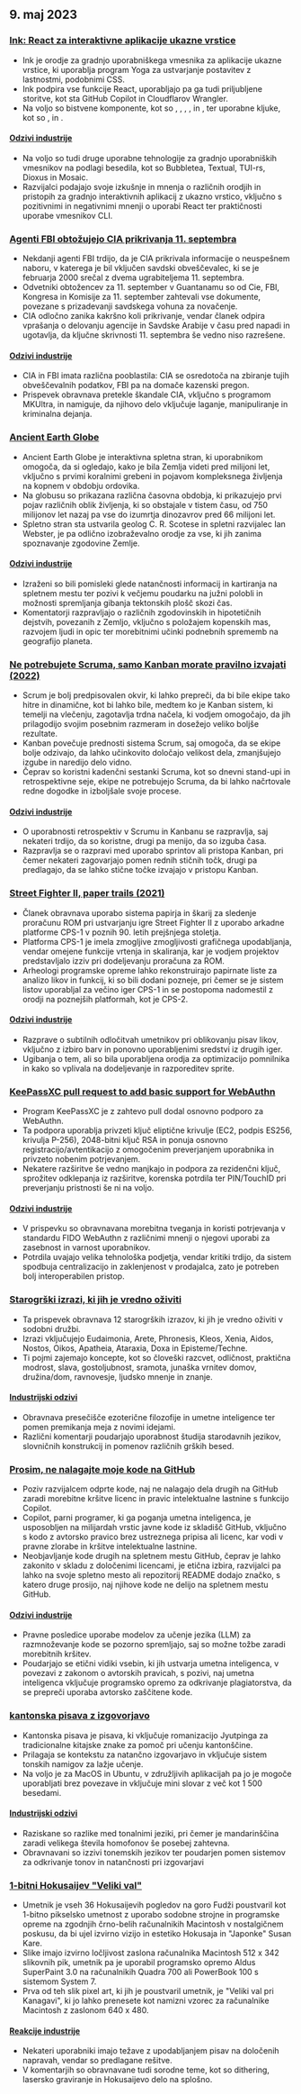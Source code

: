 

<CallToAction />

<Steps>

## 9. maj 2023

### [Ink: React za interaktivne aplikacije ukazne vrstice](https://github.com/vadimdemedes/ink)

- Ink je orodje za gradnjo uporabniškega vmesnika za aplikacije ukazne vrstice, ki uporablja program Yoga za ustvarjanje postavitev z lastnostmi, podobnimi CSS.
- Ink podpira vse funkcije React, uporabljajo pa ga tudi priljubljene storitve, kot sta GitHub Copilot in Cloudflarov Wrangler.
- Na voljo so bistvene komponente, kot so <Box>, <Text>, <Newline>, <Spacer>, <Static> in <Transform>, ter uporabne kljuke, kot so <useInput>, <useStdin> in <useFocus>.

#### [Odzivi industrije](http://news.ycombinator.com/item?id=35863837)

- Na voljo so tudi druge uporabne tehnologije za gradnjo uporabniških vmesnikov na podlagi besedila, kot so Bubbletea, Textual, TUI-rs, Dioxus in Mosaic.
- Razvijalci podajajo svoje izkušnje in mnenja o različnih orodjih in pristopih za gradnjo interaktivnih aplikacij z ukazno vrstico, vključno s pozitivnimi in negativnimi mnenji o uporabi React ter praktičnosti uporabe vmesnikov CLI.

### [Agenti FBI obtožujejo CIA prikrivanja 11. septembra](https://www.spytalk.co/p/exclusive-fbi-agents-accuse-cia-of)

- Nekdanji agenti FBI trdijo, da je CIA prikrivala informacije o neuspešnem naboru, v katerega je bil vključen savdski obveščevalec, ki se je februarja 2000 srečal z dvema ugrabiteljema 11. septembra.
- Odvetniki obtožencev za 11. september v Guantanamu so od Cie, FBI, Kongresa in Komisije za 11. september zahtevali vse dokumente, povezane s prizadevanji savdskega vohuna za novačenje.
- CIA odločno zanika kakršno koli prikrivanje, vendar članek odpira vprašanja o delovanju agencije in Savdske Arabije v času pred napadi in ugotavlja, da ključne skrivnosti 11. septembra še vedno niso razrešene.

#### [Odzivi industrije](http://news.ycombinator.com/item?id=35862656)

- CIA in FBI imata različna pooblastila: CIA se osredotoča na zbiranje tujih obveščevalnih podatkov, FBI pa na domače kazenski pregon.
- Prispevek obravnava pretekle škandale CIA, vključno s programom MKUltra, in namiguje, da njihovo delo vključuje laganje, manipuliranje in kriminalna dejanja.

### [Ancient Earth Globe](https://dinosaurpictures.org/ancient-earth/#470)

- Ancient Earth Globe je interaktivna spletna stran, ki uporabnikom omogoča, da si ogledajo, kako je bila Zemlja videti pred milijoni let, vključno s prvimi koralnimi grebeni in pojavom kompleksnega življenja na kopnem v obdobju ordovika.
- Na globusu so prikazana različna časovna obdobja, ki prikazujejo prvi pojav različnih oblik življenja, ki so obstajale v tistem času, od 750 milijonov let nazaj pa vse do izumrtja dinozavrov pred 66 milijoni let.
- Spletno stran sta ustvarila geolog C. R. Scotese in spletni razvijalec Ian Webster, je pa odlično izobraževalno orodje za vse, ki jih zanima spoznavanje zgodovine Zemlje.

#### [Odzivi industrije](http://news.ycombinator.com/item?id=35856820)

- Izraženi so bili pomisleki glede natančnosti informacij in kartiranja na spletnem mestu ter pozivi k večjemu poudarku na južni polobli in možnosti spremljanja gibanja tektonskih plošč skozi čas.
- Komentatorji razpravljajo o različnih zgodovinskih in hipotetičnih dejstvih, povezanih z Zemljo, vključno s položajem kopenskih mas, razvojem ljudi in opic ter morebitnimi učinki podnebnih sprememb na geografijo planeta.

### [Ne potrebujete Scruma, samo Kanban morate pravilno izvajati (2022)](https://lucasfcosta.com/2022/10/02/scrum-versus-kanban.html)

- Scrum je bolj predpisovalen okvir, ki lahko prepreči, da bi bile ekipe tako hitre in dinamične, kot bi lahko bile, medtem ko je Kanban sistem, ki temelji na vlečenju, zagotavlja trdna načela, ki vodjem omogočajo, da jih prilagodijo svojim posebnim razmeram in dosežejo veliko boljše rezultate.
- Kanban povečuje prednosti sistema Scrum, saj omogoča, da se ekipe bolje odzivajo, da lahko učinkovito določajo velikost dela, zmanjšujejo izgube in naredijo delo vidno.
- Čeprav so koristni kadenčni sestanki Scruma, kot so dnevni stand-upi in retrospektivne seje, ekipe ne potrebujejo Scruma, da bi lahko načrtovale redne dogodke in izboljšale svoje procese.

#### [Odzivi industrije](http://news.ycombinator.com/item?id=35857463)

- O uporabnosti retrospektiv v Scrumu in Kanbanu se razpravlja, saj nekateri trdijo, da so koristne, drugi pa menijo, da so izguba časa.
- Razpravlja se o razpravi med uporabo sprintov ali pristopa Kanban, pri čemer nekateri zagovarjajo pomen rednih stičnih točk, drugi pa predlagajo, da se lahko stične točke izvajajo v pristopu Kanban.

### [Street Fighter II, paper trails (2021)](https://fabiensanglard.net/sf2_sheets/index.html)

- Članek obravnava uporabo sistema papirja in škarij za sledenje proračunu ROM pri ustvarjanju igre Street Fighter II z uporabo arkadne platforme CPS-1 v poznih 90. letih prejšnjega stoletja.
- Platforma CPS-1 je imela zmogljive zmogljivosti grafičnega upodabljanja, vendar omejene funkcije vrtenja in skaliranja, kar je vodjem projektov predstavljalo izziv pri dodeljevanju proračuna za ROM.
- Arheologi programske opreme lahko rekonstruirajo papirnate liste za analizo likov in funkcij, ki so bili dodani pozneje, pri čemer se je sistem listov uporabljal za večino iger CPS-1 in se postopoma nadomestil z orodji na poznejših platformah, kot je CPS-2.

#### [Odzivi industrije](http://news.ycombinator.com/item?id=35859338)

- Razprave o subtilnih odločitvah umetnikov pri oblikovanju pisav likov, vključno z izbiro barv in ponovno uporabljenimi sredstvi iz drugih iger.
- Ugibanja o tem, ali so bila uporabljena orodja za optimizacijo pomnilnika in kako so vplivala na dodeljevanje in razporeditev sprite.

### [KeePassXC pull request to add basic support for WebAuthn](https://github.com/keepassxreboot/keepassxc/pull/8825)

- Program KeePassXC je z zahtevo pull dodal osnovno podporo za WebAuthn.
- Ta podpora uporablja privzeti ključ eliptične krivulje (EC2, podpis ES256, krivulja P-256), 2048-bitni ključ RSA in ponuja osnovno registracijo/avtentikacijo z omogočenim preverjanjem uporabnika in privzeto nobenim potrjevanjem.
- Nekatere razširitve še vedno manjkajo in podpora za rezidenčni ključ, sprožitev odklepanja iz razširitve, korenska potrdila ter PIN/TouchID pri preverjanju pristnosti še ni na voljo.

#### [Odzivi industrije](http://news.ycombinator.com/item?id=35859877)

- V prispevku so obravnavana morebitna tveganja in koristi potrjevanja v standardu FIDO WebAuthn z različnimi mnenji o njegovi uporabi za zasebnost in varnost uporabnikov.
- Potrdila uvajajo velika tehnološka podjetja, vendar kritiki trdijo, da sistem spodbuja centralizacijo in zaklenjenost v prodajalca, zato je potreben bolj interoperabilen pristop.

### [Starogrški izrazi, ki jih je vredno oživiti](https://classicalwisdom.substack.com/p/12-ancient-greek-terms-that-should)

- Ta prispevek obravnava 12 starogrških izrazov, ki jih je vredno oživiti v sodobni družbi.
- Izrazi vključujejo Eudaimonia, Arete, Phronesis, Kleos, Xenia, Aidos, Nostos, Oikos, Apatheia, Ataraxia, Doxa in Episteme/Techne.
- Ti pojmi zajemajo koncepte, kot so človeški razcvet, odličnost, praktična modrost, slava, gostoljubnost, sramota, junaška vrnitev domov, družina/dom, ravnovesje, ljudsko mnenje in znanje.

#### [Industrijski odzivi](http://news.ycombinator.com/item?id=35867935)

- Obravnava presečišče ezoterične filozofije in umetne inteligence ter pomen premikanja meja z novimi idejami.
- Različni komentarji poudarjajo uporabnost študija starodavnih jezikov, slovničnih konstrukcij in pomenov različnih grških besed.

### [Prosim, ne nalagajte moje kode na GitHub](https://nogithub.codeberg.page/)

- Poziv razvijalcem odprte kode, naj ne nalagajo dela drugih na GitHub zaradi morebitne kršitve licenc in pravic intelektualne lastnine s funkcijo Copilot.
- Copilot, parni programer, ki ga poganja umetna inteligenca, je usposobljen na milijardah vrstic javne kode iz skladišč GitHub, vključno s kodo z avtorsko pravico brez ustreznega pripisa ali licenc, kar vodi v pravne zlorabe in kršitve intelektualne lastnine.
- Neobjavljanje kode drugih na spletnem mestu GitHub, čeprav je lahko zakonito v skladu z določenimi licencami, je etična izbira, razvijalci pa lahko na svoje spletno mesto ali repozitorij README dodajo značko, s katero druge prosijo, naj njihove kode ne delijo na spletnem mestu GitHub.

#### [Odzivi industrije](http://news.ycombinator.com/item?id=35859142)

- Pravne posledice uporabe modelov za učenje jezika (LLM) za razmnoževanje kode se pozorno spremljajo, saj so možne tožbe zaradi morebitnih kršitev.
- Poudarjajo se etični vidiki vsebin, ki jih ustvarja umetna inteligenca, v povezavi z zakonom o avtorskih pravicah, s pozivi, naj umetna inteligenca vključuje programsko opremo za odkrivanje plagiatorstva, da se prepreči uporaba avtorsko zaščitene kode.

### [kantonska pisava z izgovorjavo](https://visual-fonts.com/)

- Kantonska pisava je pisava, ki vključuje romanizacijo Jyutpinga za tradicionalne kitajske znake za pomoč pri učenju kantonščine.
- Prilagaja se kontekstu za natančno izgovarjavo in vključuje sistem tonskih namigov za lažje učenje.
- Na voljo je za MacOS in Ubuntu, v združljivih aplikacijah pa jo je mogoče uporabljati brez povezave in vključuje mini slovar z več kot 1 500 besedami.

#### [Industrijski odzivi](http://news.ycombinator.com/item?id=35867275)

- Raziskane so razlike med tonalnimi jeziki, pri čemer je mandarinščina zaradi velikega števila homofonov še posebej zahtevna.
- Obravnavani so izzivi tonemskih jezikov ter poudarjen pomen sistemov za odkrivanje tonov in natančnosti pri izgovarjavi

### [1-bitni Hokusaijev "Veliki val"](https://www.hypertalking.com/2023/05/08/1-bit-pixel-art-of-hokusais-the-great-wave-off-kanagawa/)

- Umetnik je vseh 36 Hokusaijevih pogledov na goro Fudži poustvaril kot 1-bitno pikselsko umetnost z uporabo sodobne strojne in programske opreme na zgodnjih črno-belih računalnikih Macintosh v nostalgičnem poskusu, da bi ujel izvirno vizijo in estetiko Hokusaja in "Japonke" Susan Kare.
- Slike imajo izvirno ločljivost zaslona računalnika Macintosh 512 x 342 slikovnih pik, umetnik pa je uporabil programsko opremo Aldus SuperPaint 3.0 na računalnikih Quadra 700 ali PowerBook 100 s sistemom System 7.
- Prva od teh slik pixel art, ki jih je poustvaril umetnik, je "Veliki val pri Kanagavi", ki jo lahko prenesete kot namizni vzorec za računalnike Macintosh z zaslonom 640 x 480.

#### [Reakcije industrije](http://news.ycombinator.com/item?id=35866283)

- Nekateri uporabniki imajo težave z upodabljanjem pisav na določenih napravah, vendar so predlagane rešitve.
- V komentarjih so obravnavane tudi sorodne teme, kot so dithering, lasersko graviranje in Hokusaijevo delo na splošno.

</Steps>
